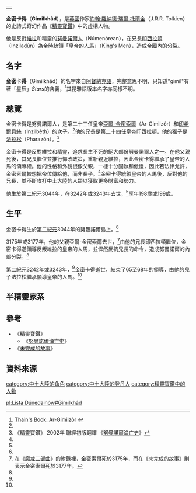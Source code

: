 {|align=right
|-
|{{Tolkienchar |
image_character = |
image_caption = |
Book(s) = 《[[精靈寶鑽|精靈寶鑽]]》<br/>《[[未完成的故事|未完成的故事]]》 |
character_name = 金密卡得 |
character_alias = |
character_title = [[皇帝的人馬|皇帝的人馬]]領袖 |
character_race = [[人類_(中土大陸)|人類]]  [[登丹人|登丹人]] |
character_culture = [[愛洛斯家族|愛洛斯家族]] |
character_gender = 男性 |
character_realm = |
character_sub_realm = |
character_lifespan = [[第二紀元|第二紀元]]3044年 - 3242或3243年<ref name=autogenerated1>《未完成的故事》 1998年 HarperCollins重印版 "The Line of Elros" P.287及293</ref><ref>金密卡得的逝世年份則有兩個版本：3242年或3243年。前者出現於《[[精靈寶鑽|精靈寶鑽]]》，說到他在198歲時就早逝了，而後者出現於《未完成的故事》"The Line of Elros"，顯示他生於3044年，死於3243年，有199歲壽命。</ref> |
character_weapon = | 
}}
|}
'''金密卡得'''（'''Gimilkhâd'''），是[[英國|英國]]作家[[約翰·羅納德·瑞爾·托爾金|約翰·羅納德·瑞爾·托爾金]]（J.R.R. Tolkien）的史詩式奇幻作品《[[精靈寶鑽|精靈寶鑽]]》中的虛構人物。

他是反對[[維拉|維拉]]和精靈的[[努曼諾爾人|努曼諾爾人]]（Númenórean），在兄長[[塔爾-帕蘭特|印西拉頓]]（Inziladûn）為帝時統領「皇帝的人馬」（King's Men），造成帝國內的分裂。

==名字==
'''金密卡得'''（Gimilkhâd）的名字來自[[阿督納克語|阿督納克語]]，完整意思不明，只知道"gimil"有著「星辰」''Stars''的含義，<ref>[http://www.tuckborough.net/numenoreans.html#Ar-Gimilzôr Thain's Book: Ar-Gimilzôr] {{webarchive|url=https://web.archive.org/web/20111016221408/http://www.tuckborough.net/numenoreans.html |date=2011-10-16 }}</ref>其昆雅語版本名字亦同樣不明。

==總覽==
金密卡得是努曼諾爾人，是第二十三任皇帝[[亞爾-金密索爾|亞爾-金密索爾]]（Ar-Gimilzôr）和[[印希爾貝絲|印希爾貝絲]]（Inzilbêth）的次子。<ref name=autogenerated1 />他的兄長是第二十四任皇帝印西拉頓。他的獨子是[[亞爾-法拉松|法拉松]]（Pharazôn）。<ref name=autogenerated2>《精靈寶鑽》 2002年 聯經初版翻譯 《[[努曼諾爾淪亡史|努曼諾爾淪亡史]]》</ref>

金密卡得是反對維拉和精靈，追求長生不死的絕大部份努曼諾爾人之一。在他父親死後，其兄長繼位並推行悔改政策，重新親近維拉，因此金密卡得繼承了皇帝的人馬的領導權。他的性格和外貌很像父親，一樣十分固執和傲慢，因此若法律允許，金密索爾較想把帝位傳給他，而非長子。<ref name=autogenerated2 />金密卡得統領皇帝的人馬後，反對他的兄長，並不斷攻打中土大陸的人類以獲取更多財富和勢力。

他生於第二紀元3044年，在3242年或3243年去世，<ref name=autogenerated1 />享年198歲或199歲。

==生平==
金密卡得生於[[第二紀元|第二紀元]]3044年的努曼諾爾島上。<ref name=autogenerated1 />

3175年或3177年，他的父親亞爾-金密索爾去世，<ref>在《[[魔戒|魔戒三部曲]]》的附錄裡，金密索爾死於3175年，而在《未完成的故事》則表示金密索爾死於3177年。</ref>由他的兄長印西拉頓繼位，金密卡得遂領導反叛維拉的皇帝的人馬，並悍然反抗兄長的命令，造成努曼諾爾的內部分裂。<ref name=autogenerated2 />

第二紀元3242年或3243年，<ref name=autogenerated1 />金密卡得逝世，結束了65至68年的領導，由他的兒子法拉松繼承領導皇帝的人馬。<ref name=autogenerated2 />

==半精靈家系==
{{半精靈家系}}

==參考==
*《[[精靈寶鑽|精靈寶鑽]]》
**《[[努曼諾爾淪亡史|努曼諾爾淪亡史]]》
*《[[未完成的故事|未完成的故事]]》

==資料來源==
{{reflist}}

[[category:中土大陸的角色|category:中土大陸的角色]]
[[category:中土大陸的登丹人|category:中土大陸的登丹人]]
[[category:精靈寶鑽中的人物|category:精靈寶鑽中的人物]]


[[pl:Lista_Dúnedainów#Gimilkhâd|pl:Lista Dúnedainów#Gimilkhâd]]